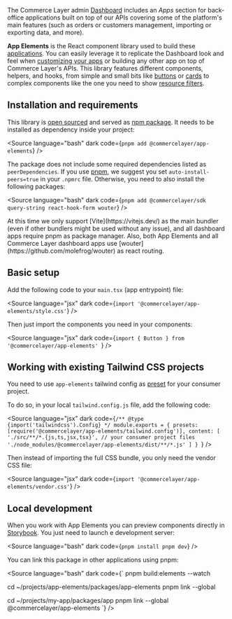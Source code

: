 
<Meta title="Getting Started/Welcome"></Meta>

The Commerce Layer admin [Dashboard](https://dashboard.commercelayer.io/sign_up) includes an _Apps_ section for back-office applications built on top of our APIs covering some of the platform's main features (such as orders or customers management, importing or exporting data, and more).

**App Elements** is the React component library used to build these [applications](/docs/getting-started-applications--docs). You can easily leverage it to replicate the Dashboard look and feel when [customizing your apps](/docs/getting-started-custom-apps--docs) or building any other app on top of Commerce Layer's APIs. This library features different components, helpers, and hooks, from simple and small bits like [buttons](/docs/atoms-button--docs) or [cards](/docs/atoms-card--docs) to complex components like the one you need to show [resource filters](/docs/resources-useresourcefilters--docs).

## Installation and requirements

This library is [open sourced](https://github.com/commercelayer/app-elements) and served as [npm package](https://www.npmjs.com/package/@commercelayer/app-elements). It needs to be installed as dependency inside your project:

<Source
  language="bash"
  dark
  code={`
pnpm add @commercelayer/app-elements
`}
/>

The package does not include some required dependencies listed as `peerDependencies`. If you use [pnpm](https://pnpm.io/), we suggest you set `auto-install-peers=true` in your `.npmrc` file. Otherwise, you need to also install the following packages:

<Source
  language="bash"
  dark
  code={`
pnpm add @commercelayer/sdk query-string react-hook-form wouter
`}
/>

<span title="Important notice" type="info">
  At this time we only support [Vite](https://vitejs.dev/) as the main bundler (even if other bundlers might be used
  without any issue), and all dashboard apps require pnpm as package manager. Also, both App Elements and all Commerce
  Layer dashboard apps use [wouter](https://github.com/molefrog/wouter) as react routing.
</span>

## Basic setup

Add the following code to your `main.tsx` (app entrypoint) file:

<Source language="jsx" dark code={`import '@commercelayer/app-elements/style.css'`} />

Then just import the components you need in your components:

<Source
  language="jsx"
  dark
  code={`import { Button } from '@commercelayer/app-elements'
`}
/>

## Working with existing Tailwind CSS projects

You need to use `app-elements` tailwind config as [preset](https://tailwindcss.com/docs/presets) for your consumer project.

To do so, in your local `tailwind.config.js` file, add the following code:

<Source
  language="jsx"
  dark
  code={`
/** @type {import('tailwindcss').Config} */
module.exports = {
  presets: [require('@commercelayer/app-elements/tailwind.config')],
  content: [
    './src/**/*.{js,ts,jsx,tsx}', // your consumer project files
    './node_modules/@commercelayer/app-elements/dist/**/*.js'
  ]
} 
  `}
/>

Then instead of importing the full CSS bundle, you only need the vendor CSS file:

<Source language="jsx" dark code={`import '@commercelayer/app-elements/vendor.css'`} />

## Local development

When you work with App Elements you can preview components directly in [Storybook](https://storybook.js.org/). You just need to launch e development server:

<Source
  language="bash"
  dark
  code={`
pnpm install
pnpm dev
`}
/>

You can link this package in other applications using pnpm:

<Source
  language="bash"
  dark
  code={`
pnpm build:elements --watch

cd ~/projects/app-elements/packages/app-elements
pnpm link --global

cd ~/projects/my-app/packages/app
pnpm link --global @commercelayer/app-elements
`} />
